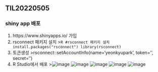 ## TIL20220505

### shiny app 배포

1. https://www.shinyapps.io/ 가입
2. rsconnect 패키지 설치
>```R
#rsconnect 패키지 설치
install.packages("rsconnect")
library(rsconnect)
```
3. 토큰생성
>rsconnect::setAccountInfo(name='yeonkyupark', token='<token>', secret='<secret>')
4. R Studio에서 배포
>![image](https://user-images.githubusercontent.com/72383349/166876006-e89e7af4-78ab-44c6-8068-8c18373383c7.png)
![image](https://user-images.githubusercontent.com/72383349/166876110-409c4b3b-66c3-4fc6-a688-cd8cb4f520b4.png)
![image](https://user-images.githubusercontent.com/72383349/166876230-7003b928-8e50-44f0-b672-883ea7d99950.png)
![image](https://user-images.githubusercontent.com/72383349/166876328-63260c39-0af3-4506-9dea-2ad03875c6b3.png)
![image](https://user-images.githubusercontent.com/72383349/166876654-2d769fd2-30a6-4dca-ba5b-9d8d60353878.png)

